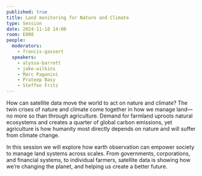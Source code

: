 ```yaml
---
published: true
title: Land monitoring for Nature and Climate
type: Session
date: 2024-11-18 14:00
room: E008
people:
  moderators:
    - francis-gassert
  speakers:
    - alyssa-barrett
    - jake-wilkins
    - Marc Paganini
    - Prateep Basy
    - Steffen Fritz
---
```

How can satellite data move the world to act on nature and climate?
The twin crises of nature and climate come together in how we manage land—no more so than through agriculture. Demand for farmland uproots natural ecosystems and creates a quarter of global carbon emissions, yet agriculture is how humanity most directly depends on nature and will suffer from climate change.

In this session we will explore how earth observation can empower society to manage land systems across scales. From governments, corporations, and financial systems, to individual farmers, satellite data is showing how we’re changing the planet, and helping us create a better future.
